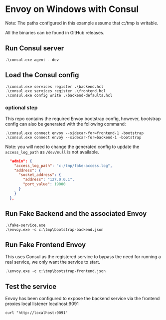 # Envoy on Windows with Consul

Note: The paths configured in this example assume that c:/tmp is writable.

All the binaries can be found in GitHub releases.

## Run Consul server

```
.\consul.exe agent --dev
```

## Load the Consul config

```
.\consul.exe services register .\backend.hcl
.\consul.exe services register .\frontend.hcl
.\consul.exe config write .\backend-defaults.hcl
```

### optional step
This repo contains the required Envoy bootstrap config, however,
bootstrap config can also be generated with the following command:

```
.\consul.exe connect envoy --sidecar-for=frontend-1 -bootstrap
.\consul.exe connect envoy --sidecar-for=backend-1 -bootstrap
```

Note: you will need to change the generated config to update
the `access_log_path` as `/dev/null` is not available.

```json
  "admin": {
    "access_log_path": "c:/tmp/fake-access.log",
    "address": {
      "socket_address": {
        "address": "127.0.0.1",
        "port_value": 19000
      }
    }
  },
```

## Run Fake Backend and the associated Envoy
```
.\fake-service.exe
.\envoy.exe -c c:\tmp\bootstrap-backend.json
```

## Run Fake Frontend Envoy
This uses Consul as the registered service to 
bypass the need for running a real service, we only
want the service to start.

```
.\envoy.exe -c c:\tmp\bootstrap-frontend.json
```

## Test the service
Envoy has been configured to expose the backend service via
the frontend proxies local listener localhost:9091

```
curl "http://localhost:9091"
```